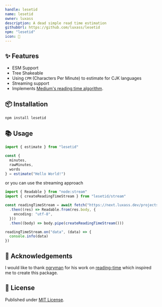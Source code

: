 ```yaml
---
handle: lesetid
name: lesetid
owner: luxass
description: A dead simple read time estimation
githubUrl: https://github.com/luxass/lesetid
npm: "lesetid"
icon: 📖
---
```


## ✨ Features

* ESM Support
* Tree Shakeable
* Using `CPM` (Characters Per Minute) to estimate for CJK languages
* Streaming support
* Implements [Medium's reading time algorithm](https://help.medium.com/hc/en-us/articles/214991667-Read-time).

## 📦 Installation

```sh
npm install lesetid
```

## 📚 Usage

```ts
import { estimate } from "lesetid"

const {
  minutes,
  rawMinutes,
  words
} = estimate("Hello World!")
```

or you can use the streaming approach

```ts
import { Readable } from "node:stream"
import { createReadingTimeStream } from "lesetid/stream"

const readingTimeStream = await fetch("https://next.luxass.dev/projects/eslint-config/raw")
  .then((res) => Readable.from(res.body, {
    encoding: "utf-8",
  }))
  .then((body) => body.pipe(createReadingTimeStream()))

readingTimeStream.on("data", (data) => {
  console.info(data)
})
```

## 🙌 Acknowledgements

I would like to thank [ngryman](https://github.com/ngryman) for his work on [reading-time](https://github.com/ngryman/reading-time) which inspired me to create this package.

## 📄 License

Published under [MIT License](https://github.com/luxass/lesetid/blob/main/LICENSE).
